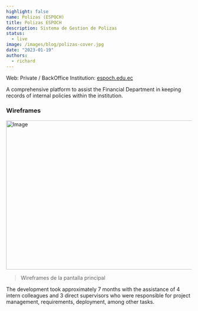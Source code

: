 ```yaml
---
highlight: false
name: Polizas (ESPOCH)
title: Polizas ESPOCH
description: Sistema de Gestion de Polizas
status:
  - live
image: /images/blog/polizas-cover.jpg
date: "2023-01-19"
authors:
  - richard
---
```


<Callout type="white">
  Web: Private / BackOffice
  Institution: <a href="https://espoch.edu.ec" target="_blank">espoch.edu.ec</a>
</Callout>

A comprehensive platform to assist the Financial Department in keeping records of
internal policies within the institution.

### Wireframes

<img
  src="/images/blog/polizas-1.jpg"
  width="718"
  height="404"
  className="my-8 rounded-md border bg-muted transition-colors"
  alt="Image"
/>

> Wireframes de la pantalla principal

The development took approximately 7 months with the assistance of 4 intern colleagues
and 3 direct supervisors who were responsible for project management, requirements, deployment,
among other tasks.
